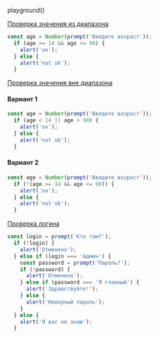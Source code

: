
playground()

<Meta title="Учебник/Основы JavaScript/Логические операторы" />

[Проверка значения из диапазона](https://learn.javascript.ru/task/check-if-in-range)

```ts
const age = Number(prompt('Введите возраст'));
  if (age >= 14 && age <= 90) {
    alert('ок');
  } else {
    alert('not ok');
  }
```

[Проверка значения вне диапазона](https://learn.javascript.ru/task/check-if-out-range)

#### Вариант 1

```ts
const age = Number(prompt('Введите возраст'));
  if (age < 14 || age > 90) {
    alert('ок');
  } else {
    alert('not ok');
  }
```

#### Вариант 2

```ts
const age = Number(prompt('Введите возраст'));
  if (!(age >= 14 && age <= 90)) {
    alert('ок');
  } else {
    alert('not ok');
  }
```

[Проверка логина](https://learn.javascript.ru/task/check-login)

```ts
const login = prompt('Кто там?');
  if (!login) {
    alert('Отменено');
  } else if (login === 'Админ') {
    const password = prompt('Пароль?');
    if (!password) {
      alert('Отменено');
    } else if (password === 'Я главный') {
      alert('Здравствуйте!');
    } else {
      alert('Неверный пароль');
    }
  } else {
    alert('Я вас не знаю');
  }
```

